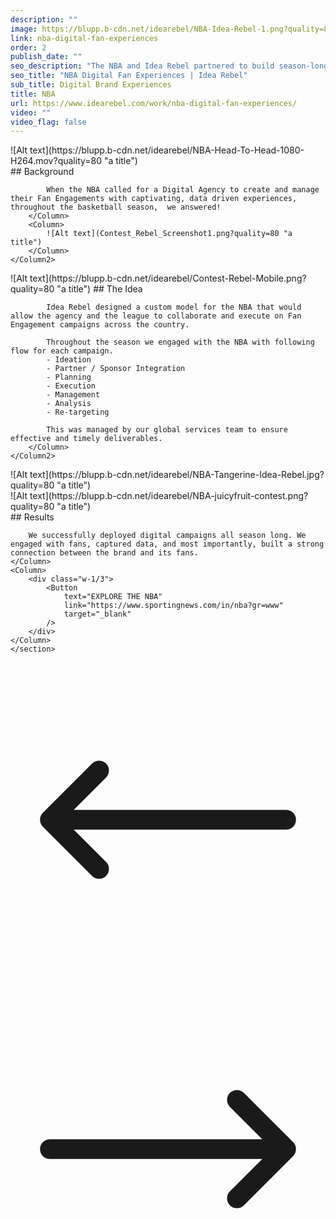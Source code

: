 ```yaml
---
description: ""
image: https://blupp.b-cdn.net/idearebel/NBA-Idea-Rebel-1.png?quality=80
link: nba-digital-fan-experiences
order: 2
publish_date: ""
seo_description: "The NBA and Idea Rebel partnered to build season-long Fan Experiences. A blend of the Idea Rebel Creative Services and Contest Rebel - Sweepstakes platform."
seo_title: "NBA Digital Fan Experiences | Idea Rebel"
sub_title: Digital Brand Experiences
title: NBA
url: https://www.idearebel.com/work/nba-digital-fan-experiences/
video: ""
video_flag: false
---
```


<section class="container mx-auto max-w-6xl mt-20 bg-zinc-200">
    <Column>
        ![Alt text](https://blupp.b-cdn.net/idearebel/NBA-Head-To-Head-1080-H264.mov?quality=80 "a title")
    </Column>
</section>
<section class="container mx-auto max-w-6xl py-10">
    <Column2>
        <Column>
            ## Background

            When the NBA called for a Digital Agency to create and manage their Fan Engagements with captivating, data driven experiences, throughout the basketball season,  we answered!   
        </Column>
        <Column>
            ![Alt text](Contest_Rebel_Screenshot1.png?quality=80 "a title")
        </Column>
    </Column2>
</section>
<section class="container mx-auto max-w-6xl py-10">
    <Column2>
        <Column>
            ![Alt text](https://blupp.b-cdn.net/idearebel/Contest-Rebel-Mobile.png?quality=80 "a title")
        </Column>
        <Column> 
            ## The Idea

            Idea Rebel designed a custom model for the NBA that would allow the agency and the league to collaborate and execute on Fan Engagement campaigns across the country.

            Throughout the season we engaged with the NBA with following flow for each campaign.
            - Ideation
            - Partner / Sponsor Integration
            - Planning
            - Execution
            - Management
            - Analysis
            - Re-targeting

            This was managed by our global services team to ensure effective and timely deliverables.
        </Column>
    </Column2>
</section>
<section class="container mx-auto max-w-6xl p-20 bg-zinc-200">
    <Column>
        ![Alt text](https://blupp.b-cdn.net/idearebel/NBA-Tangerine-Idea-Rebel.jpg?quality=80 "a title")
    </Column>
</section>

<section class="container mx-auto max-w-6xl p-20 bg-zinc-200 mt-20">
    <Column>
        ![Alt text](https://blupp.b-cdn.net/idearebel/NBA-juicyfruit-contest.png?quality=80 "a title")
    </Column>
</section>

<section class="bg-zinc-200 mt-20">
    <section class="container ml-56 max-w-6xl py-20 w-1/2">
    <Column>
        ## Results

        We successfully deployed digital campaigns all season long. We engaged with fans, captured data, and most importantly, built a strong connection between the brand and its fans.
    </Column>
    <Column>
        <div class="w-1/3">
            <Button
                text="EXPLORE THE NBA"
                link="https://www.sportingnews.com/in/nba?gr=www"
                target="_blank"
            />
        </div>
    </Column>
    </section>
</section>
<section class="container mx-auto max-w-6xl p-2">
    <Column>
        <div class="flex justify-between">
            <a href="/work/bc-ferries-website-and-mobile-app/" class="underline">
                <div class="flex flex-col gap-2">
                    <ParagraphGaramond
                        text="Previous Project"
                    />
                    <div class="flex items-center gap-2">
                        <svg xmlns="http://www.w3.org/2000/svg" fill="none" viewBox="0 0 24 24" stroke-width="1.5" stroke="currentColor" class="w-6 h-6">
                            <path stroke-linecap="round" stroke-linejoin="round" d="M6.75 15.75L3 12m0 0l3.75-3.75M3 12h18" />
                        </svg>
                        <H3
                            text="BC Ferries"
                        />
                    </div>
                </div>
            </a>
            <a href="/work/7-eleven/" class="underline">
                <div class="flex flex-col gap-2 text-right">
                    <ParagraphGaramond
                        text="Next Project"
                    />
                    <div class="flex items-center gap-2">
                        <H3
                            text="7 Eleven Canada"
                        />
                        <svg xmlns="http://www.w3.org/2000/svg" fill="none" viewBox="0 0 24 24" stroke-width="1.5" stroke="currentColor" class="w-6 h-6">
                            <path stroke-linecap="round" stroke-linejoin="round" d="M17.25 8.25L21 12m0 0l-3.75 3.75M21 12H3" />
                        </svg>
                    </div>
                </div>
            </a>
        </div>
    </Column>
</section>
